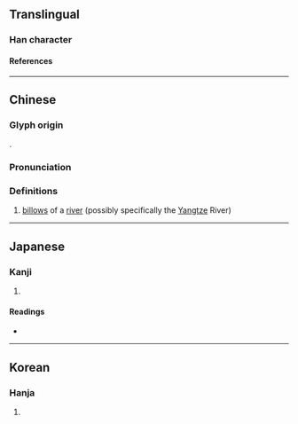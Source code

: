 {{also|沄}}
{{character info}}
==Translingual==

===Han character===
{{Han char|rn=85|rad=水|as=12|sn=15|four=31131|canj=EMBI|ids=⿰氵雲}}

====References====
{{Han ref|kx=0652.060|dkj=18334|dj=1062.080|hdz=31739.010|uh=6F90}}

----

==Chinese==
{{zh-forms|s=沄}}

===Glyph origin===
{{Han etym}}
{{Han compound|水|雲|ls=psc|c1=s|c2=p|t1=water}}.

===Pronunciation===
{{zh-pron
|m=yún
|c=wan4
|w=3hhyn
|mc=y
|oc=y
|cat=n
}}

===Definitions===
{{zh-hanzi}}

# [[billow]]s of a [[river]] (possibly specifically the [[Yangtze]] River)

----

==Japanese==

===Kanji===
{{ja-kanji|grade=|rs=水12}}

# {{rfdef|ja|sort=水12}}

====Readings====
* {{ja-readings|on=[[うん]] (un)|kun=}}

----

==Korean==

===Hanja===
{{ko-hanja|hangeul=운|eumhun=|rv=un|mr=un|y=wun}}

# {{rfdef|ko|sort=水12}}